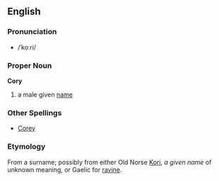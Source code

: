 ==English==
===Pronunciation===
*/ˈkoːri/
===Proper Noun===
'''Cory'''

#a male given [[name]]
===Other Spellings===
*[[Corey]]
===Etymology===
From a surname; possibly from either Old Norse [[Kori]], ''a given name'' of unknown meaning, or Gaelic for [[ravine]].